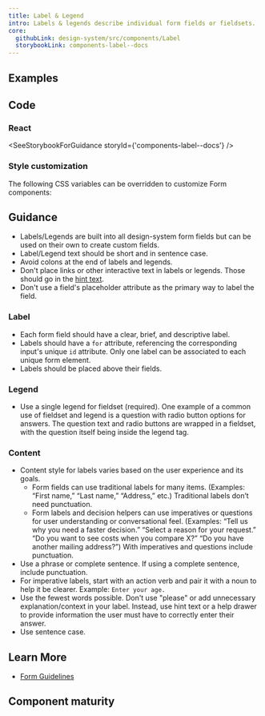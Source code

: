 ```yaml
---
title: Label & Legend
intro: Labels & legends describe individual form fields or fieldsets.
core:
  githubLink: design-system/src/components/Label
  storybookLink: components-label--docs
---
```


## Examples

<StorybookExample
  componentName="formLabel"
  sourceFilePath="components/Label/Label.tsx"
  storyId="components-label--default"
/>

## Code

### React

<SeeStorybookForGuidance storyId={'components-label--docs'} />

### Style customization

The following CSS variables can be overridden to customize Form components:

<ComponentThemeOptions componentname="form" />

## Guidance

- Labels/Legends are built into all design-system form fields but can be used on their own to create custom fields.
- Label/Legend text should be short and in sentence case.
- Avoid colons at the end of labels and legends.
- Don't place links or other interactive text in labels or legends. Those should go in the [hint text](/components/hint).
- Don't use a field's placeholder attribute as the primary way to label the field.

### Label

- Each form field should have a clear, brief, and descriptive label.
- Labels should have a `for` attribute, referencing the corresponding input's unique `id` attribute. Only one label can be associated to each unique form element.
- Labels should be placed above their fields.

### Legend

- Use a single legend for fieldset (required). One example of a common use of fieldset and legend is a question with radio button options for answers. The question text and radio buttons are wrapped in a fieldset, with the question itself being inside the legend tag.

### Content

- Content style for labels varies based on the user experience and its goals. 
  - Form fields can use traditional labels for many items. (Examples: “First name,” “Last name,” “Address,” etc.) Traditional labels don’t need punctuation.
  - Form labels and decision helpers can use imperatives or questions for user understanding or conversational feel. (Examples: “Tell us why you need a faster decision.” “Select a reason for your request.” “Do you want to see costs when you compare X?” “Do you have another mailing address?”) With imperatives and questions include punctuation.
- Use a phrase or complete sentence. If using a complete sentence, include punctuation.
- For imperative labels, start with an action verb and pair it with a noun to help it be clearer. Example: `Enter your age.`
- Use the fewest words possible. Don't use "please" or add unnecessary explanation/context in your label. Instead, use hint text or a help drawer to provide information the user must have to correctly enter their answer. 
- Use sentence case.

## Learn More

- [Form Guidelines](/patterns/Forms/forms/)

## Component maturity

<MaturityChecklist
  a11yStandards={true}
  color={true}
  forcedColors={true}
  screenReaders={true}
  keyboardNavigable={null}
  storybook={true}
  responsive={true}
  spanish={true}
  completeUiKit={false}
  responsiveUiKit={false}
  tokensInCode={true}
  tokensInSketch={true}
/>

